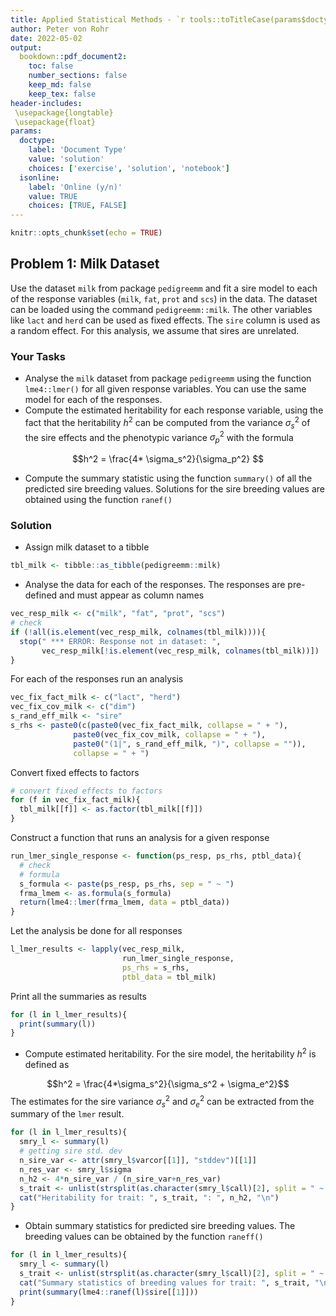 ```yaml
---
title: Applied Statistical Methods - `r tools::toTitleCase(params$doctype)` 9
author: Peter von Rohr
date: 2022-05-02
output:
  bookdown::pdf_document2:
    toc: false
    number_sections: false
    keep_md: false
    keep_tex: false
header-includes:
 \usepackage{longtable}
 \usepackage{float}
params:
  doctype:
    label: 'Document Type'
    value: 'solution'
    choices: ['exercise', 'solution', 'notebook']
  isonline:
    label: 'Online (y/n)'
    value: TRUE
    choices: [TRUE, FALSE]
---
```



```r
knitr::opts_chunk$set(echo = TRUE)
```


## Problem 1: Milk Dataset
Use the dataset `milk` from package `pedigreemm` and fit a sire model to each of the response variables (`milk`, `fat`, `prot` and `scs`) in the data. The dataset can be loaded using the command `pedigreemm::milk`. The other variables like `lact` and `herd` can be used as fixed effects. The `sire` column is used as a random effect. For this analysis, we assume that sires are unrelated. 

### Your Tasks
* Analyse the `milk` dataset from package `pedigreemm` using the function `lme4::lmer()` for all given response variables. You can use the same model for each of the responses.
* Compute the estimated heritability for each response variable, using the fact that the heritability $h^2$ can be computed from the variance $\sigma_s^2$ of the sire effects and the phenotypic variance $\sigma_p^2$ with the formula 

$$h^2 = \frac{4* \sigma_s^2}{\sigma_p^2} $$

* Compute the summary statistic using the function `summary()` of all the predicted sire breeding values. Solutions for the sire breeding values are obtained using the function `ranef()`

<!-- your-solution-start
### Your Solution

* Assign milk dataset to a tibble
* Analyse the data for each of the responses
* Compute estimated heritability
* Obtain summary statistics for predicted sire breeding values

---  your-solution-end -->


<!-- master-solution-start -->

### Solution

* Assign milk dataset to a tibble

```r
tbl_milk <- tibble::as_tibble(pedigreemm::milk)
```

* Analyse the data for each of the responses. The responses are pre-defined and must appear as column names

```r
vec_resp_milk <- c("milk", "fat", "prot", "scs")
# check
if (!all(is.element(vec_resp_milk, colnames(tbl_milk)))){
  stop(" *** ERROR: Response not in dataset: ", 
       vec_resp_milk[!is.element(vec_resp_milk, colnames(tbl_milk))])
}
```

For each of the responses run an analysis

```r
vec_fix_fact_milk <- c("lact", "herd")
vec_fix_cov_milk <- c("dim")
s_rand_eff_milk <- "sire"
s_rhs <- paste0(c(paste0(vec_fix_fact_milk, collapse = " + "),
              paste0(vec_fix_cov_milk, collapse = " + "),
              paste0("(1|", s_rand_eff_milk, ")", collapse = "")),
              collapse = " + ")

```

Convert fixed effects to factors

```r
# convert fixed effects to factors
for (f in vec_fix_fact_milk){
  tbl_milk[[f]] <- as.factor(tbl_milk[[f]])
}
```

Construct a function that runs an analysis for a given response

```r
run_lmer_single_response <- function(ps_resp, ps_rhs, ptbl_data){
  # check
  # formula
  s_formula <- paste(ps_resp, ps_rhs, sep = " ~ ")
  frma_lmem <- as.formula(s_formula)
  return(lme4::lmer(frma_lmem, data = ptbl_data))
}
```

Let the analysis be done for all responses

```r
l_lmer_results <- lapply(vec_resp_milk, 
                         run_lmer_single_response, 
                         ps_rhs = s_rhs, 
                         ptbl_data = tbl_milk)
```

Print all the summaries as results

```r
for (l in l_lmer_results){
  print(summary(l))
}
```


* Compute estimated heritability. For the sire model, the heritability $h^2$ is defined as 

$$h^2 = \frac{4*\sigma_s^2}{\sigma_s^2 + \sigma_e^2}$$
The estimates for the sire variance $\sigma_s^2$ and $\sigma_e^2$ can be extracted from the summary of the `lmer` result.

```r
for (l in l_lmer_results){
  smry_l <- summary(l)
  # getting sire std. dev
  n_sire_var <- attr(smry_l$varcor[[1]], "stddev")[[1]]
  n_res_var <- smry_l$sigma
  n_h2 <- 4*n_sire_var / (n_sire_var+n_res_var)
  s_trait <- unlist(strsplit(as.character(smry_l$call)[2], split = " ~ ", fixed = TRUE))[1]
  cat("Heritability for trait: ", s_trait, ": ", n_h2, "\n")
}
```


* Obtain summary statistics for predicted sire breeding values. The breeding values can be obtained by the function `raneff()`

```r
for (l in l_lmer_results){
  smry_l <- summary(l)
  s_trait <- unlist(strsplit(as.character(smry_l$call)[2], split = " ~ ", fixed = TRUE))[1]
  cat("Summary statistics of breeding values for trait: ", s_trait, "\n")
  print(summary(lme4::ranef(l)$sire[[1]]))
}
```



<!-- master-solution-end -->


